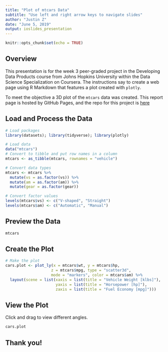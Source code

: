 ```yaml
---
title: "Plot of mtcars Data"
subtitle: "Use left and right arrow keys to navigate slides"
author: "Justin Z"
date: "June 5, 2019"
output: ioslides_presentation
---
```



```r

knitr::opts_chunk$set(echo = TRUE)

```


## Overview

This presentation is for the week 3 peer-graded project in the Developing Data
Products course from Johns Hopkins University within the Data Science
Specialization on Coursera. The instructions say to create a web page using R
Markdown that features a plot created with `plotly`.

To meet the objective a 3D plot of the `mtcars` data was created. This report
page is hosted by GitHub Pages, and the repo for this project is [here][1]

[1]: xxxxx  "GitHub repo"


## Load and Process the Data

```r

# Load packages
library(datasets); library(tidyverse); library(plotly)

# Load data
data("mtcars")
# Convert to tibble and put row names in a column
mtcars <- as_tibble(mtcars, rownames = "vehicle")  

# Convert data types
mtcars <- mtcars %>%
  mutate(vs = as.factor(vs)) %>%
  mutate(am = as.factor(am)) %>%
  mutate(gear = as.factor(gear))

# Convert factor values
levels(mtcars$vs) <- c("V-shaped", "Straight")
levels(mtcars$am) <- c("Automatic", "Manual")

```


## Preview the Data

```r

mtcars

```


## Create the Plot

```r

# Make the plot
cars.plot <- plot_ly(x = mtcars$wt, y = mtcars$hp,
                    z = mtcars$mpg, type = "scatter3d",
                    mode = "markers", color = mtcars$am) %>%
  layout(scene = list(xaxis = list(title = "Vehicle Weight [klbs]"),
                      yaxis = list(title = "Horsepower [hp]"),
                      zaxis = list(title = "Fuel Economy [mpg]")))

```


## View the Plot

Click and drag to view different angles.

```r

cars.plot

```


## Thank you!

